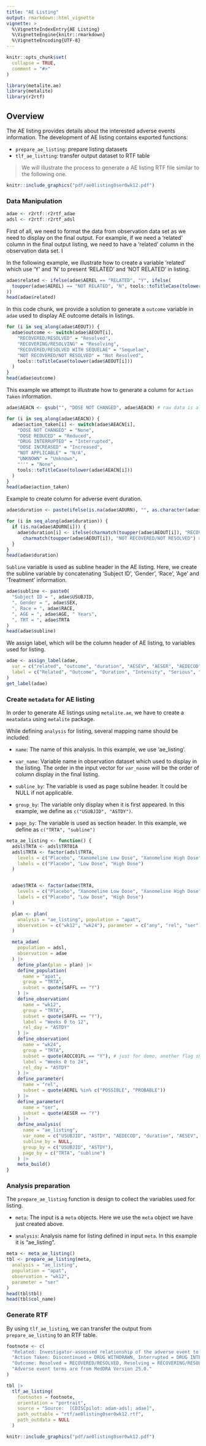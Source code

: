 ```yaml
---
title: "AE Listing"
output: rmarkdown::html_vignette
vignette: >
  %\VignetteIndexEntry{AE Listing}
  %\VignetteEngine{knitr::rmarkdown}
  %\VignetteEncoding{UTF-8}
---
```


```r
knitr::opts_chunk$set(
  collapse = TRUE,
  comment = "#>"
)
```

```r
library(metalite.ae)
library(metalite)
library(r2rtf)
```


## Overview

The AE listing provides details about the interested adverse events information.
The development of AE listing contains exported functions:

- `prepare_ae_listing`: prepare listing datasets
- `tlf_ae_listting`: transfer output dataset to RTF table

> We will illustrate the process to generate a AE listing RTF file similar to the following one.

```r
knitr::include_graphics("pdf/ae0listing0ser0wk12.pdf")
```

### Data Manipulation

```r
adae <- r2rtf::r2rtf_adae
adsl <- r2rtf::r2rtf_adsl
```

First of all, we need to format the data from observation data set as we need to display on the final output. For example, if we need a 'related' column in the final output listing, we need to have a 'related' column in the observation data set. I

In the following example, we illustrate how to create a variable 'related' which use 'Y' and 'N' to present 'RELATED' and 'NOT RELATED' in listing.

```r
adae$related <- ifelse(adae$AEREL == "RELATED", "Y", ifelse(
  toupper(adae$AEREL) == "NOT RELATED", "N", tools::toTitleCase(tolower(adae$AEREL))
))
head(adae$related)
```

In this code chunk, we provide a solution to generate a `outcome` variable in `adae` used to display AE outcome details in listings. 

```r
for (i in seq_along(adae$AEOUT)) {
  adae$outcome <- switch(adae$AEOUT[i],
    "RECOVERED/RESOLVED" = "Resolved",
    "RECOVERING/RESOLVING" = "Resolving",
    "RECOVERED/RESOLVED WITH SEQUELAE" = "Sequelae",
    "NOT RECOVERED/NOT RESOLVED" = "Not Resolved",
    tools::toTitleCase(tolower(adae$AEOUT[i]))
  )
}
head(adae$outcome)
```


This example we attempt to illustrate how to generate a column for `Action Taken` information.

```r
adae$AEACN <- gsub("", "DOSE NOT CHANGED", adae$AEACN) # raw data is all blank for 'AEACN', change to 'DOSE NOT CHANGED' for better illustration

for (i in seq_along(adae$AEACN)) {
  adae$action_taken[i] <- switch(adae$AEACN[i],
    "DOSE NOT CHANGED" = "None",
    "DOSE REDUCED" = "Reduced",
    "DRUG INTERRUPTED" = "Interrupted",
    "DOSE INCREASED" = "Increased",
    "NOT APPLICABLE" = "N/A",
    "UNKNOWN" = "Unknown",
    "''" = "None",
    tools::toTitleCase(tolower(adae$AEACN[i]))
  )
}
head(adae$action_taken)
```

Example to create column for adverse event duration.

```r
adae$duration <- paste(ifelse(is.na(adae$ADURN), "", as.character(adae$ADURN)), tools::toTitleCase(tolower(adae$ADURU)), sep = " ") # AE duration with unit

for (i in seq_along(adae$duration)) {
  if (is.na(adae$ADURN[i])) {
    adae$duration[i] <- ifelse(charmatch(toupper(adae$AEOUT[i]), "RECOVERING/RESOLVING") > 0 |
      charmatch(toupper(adae$AEOUT[i]), "NOT RECOVERED/NOT RESOLVED") > 0, "Continuing", "Unknown")
  }
}
head(adae$duration)
```

`Subline` variable is used as subline header in the AE listing. Here, we create the subline variable by concatenating 'Subject ID', 'Gender', 'Race', 'Age' and 'Treatment' information.

```r
adae$subline <- paste0(
  "Subject ID = ", adae$USUBJID,
  ", Gender = ", adae$SEX,
  ", Race = ", adae$RACE,
  ", AGE = ", adae$AGE, " Years",
  ", TRT = ", adae$TRTA
)
head(adae$subline)
```

We assign label, which will be the column header of AE listing, to variables used for listing.

```r
adae <- assign_label(adae,
  var = c("related", "outcome", "duration", "AESEV", "AESER", "AEDECOD", "action_taken"),
  label = c("Related", "Outcome", "Duration", "Intensity", "Serious", "Adverse Event", "Action Taken")
)
get_label(adae)
```

### Create `metadata` for AE listing

In order to generate AE listings using `metalite.ae`, we have to create a `meatadata` using `metalite` package. 

While defining `analysis` for listing, several mapping name should be included:

- `name`: The name of this analysis. In this example, we use 'ae_listing'. 

- `var_name`: Variable name in observation dataset which used to display in the listing. The order in the input vector for `var_nasme` will be the order of column display in the final listing.

- `subline_by`: The variable is used as page subline header. It could be NULL if not applicable.

- `group_by`: The variable only display when it is first appeared. In this example, we define as `c("USUBJID", "ASTDY")`.

- `page_by`: The variable is used as section header. In this example, we define as `c("TRTA", "subline")`

```r
meta_ae_listing <- function() {
  adsl$TRTA <- adsl$TRT01A
  adsl$TRTA <- factor(adsl$TRTA,
    levels = c("Placebo", "Xanomeline Low Dose", "Xanomeline High Dose"),
    labels = c("Placebo", "Low Dose", "High Dose")
  )


  adae$TRTA <- factor(adae$TRTA,
    levels = c("Placebo", "Xanomeline Low Dose", "Xanomeline High Dose"),
    labels = c("Placebo", "Low Dose", "High Dose")
  )

  plan <- plan(
    analysis = "ae_listing", population = "apat",
    observation = c("wk12", "wk24"), parameter = c("any", "rel", "ser")
  )

  meta_adam(
    population = adsl,
    observation = adae
  ) |>
    define_plan(plan = plan) |>
    define_population(
      name = "apat",
      group = "TRTA",
      subset = quote(SAFFL == "Y")
    ) |>
    define_observation(
      name = "wk12",
      group = "TRTA",
      subset = quote(SAFFL == "Y"),
      label = "Weeks 0 to 12",
      rel_day = "ASTDY"
    ) |>
    define_observation(
      name = "wk24",
      group = "TRTA",
      subset = quote(AOCC01FL == "Y"), # just for demo, another flag shall be used.
      label = "Weeks 0 to 24",
      rel_day = "ASTDY"
    ) |>
    define_parameter(
      name = "rel",
      subset = quote(AEREL %in% c("POSSIBLE", "PROBABLE"))
    ) |>
    define_parameter(
      name = "ser",
      subset = quote(AESER == "Y")
    ) |>
    define_analysis(
      name = "ae_listing",
      var_name = c("USUBJID", "ASTDY", "AEDECOD", "duration", "AESEV", "AESER", "related", "action_taken", "outcome"),
      subline_by = NULL,
      group_by = c("USUBJID", "ASTDY"),
      page_by = c("TRTA", "subline")
    ) |>
    meta_build()
}
```

### Analysis preparation

The `prepare_ae_listing` function is design to collect the variables used for listing.

- `meta`: The input is a `meta` objects. Here we use the `meta` object we have just created above.

- `analysis`: Analysis name for listing defined in input `meta`. In this example it is "ae_listing".


```r
meta <- meta_ae_listing()
tbl <- prepare_ae_listing(meta,
  analysis = "ae_listing",
  population = "apat",
  observation = "wk12",
  parameter = "ser"
)
head(tbl$tbl)
head(tbl$col_name)
```

### Generate RTF

By using `tlf_ae_listing`, we can transfer the output from `prepare_ae_listing` to an RTF table.

```r
footnote <- c(
  "Related: Investigator-assessed relationship of the adverse event to study medication. Y = RELATED, N = NOT RELATED",
  "Action Taken: Discontinued = DRUG WITHDRAWN, Interrupted = DRUG INTERRUPTED, Reduced = DOSE REDUCED, Increased = DOSE INCREASED, None = DOSE NOT CHANGED, N/A = NOT APPLICABLE.",
  "Outcome: Resolved = RECOVERED/RESOLVED, Resolving = RECOVERING/RESOLVING, Sequelae = RECOVERED/RESOLVED WITH SEQUELAE, Not resolved = NOT RECOVERED/NOT RESOLVED.",
  "Adverse event terms are from MedDRA Version 25.0."
)
```

```r
tbl |>
  tlf_ae_listing(
    footnotes = footnote,
    orientation = "portrait",
    source = "Source:  [CDISCpilot: adam-adsl; adae]",
    path_outtable = "rtf/ae0listing0ser0wk12.rtf",
    path_outdata = NULL
  )
```

```r
knitr::include_graphics("pdf/ae0listing0ser0wk12.pdf")
```
